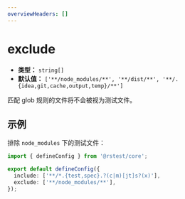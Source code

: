 ```yaml
---
overviewHeaders: []
---
```


# exclude

- **类型：** `string[]`
- **默认值：** `['**/node_modules/**', '**/dist/**', '**/.{idea,git,cache,output,temp}/**']`

匹配 glob 规则的文件将不会被视为测试文件。

## 示例

排除 `node_modules` 下的测试文件：

```ts title="rstest.config.ts"
import { defineConfig } from '@rstest/core';

export default defineConfig({
  include: ['**/*.{test,spec}.?(c|m)[jt]s?(x)'],
  exclude: ['**/node_modules/**'],
});
```
